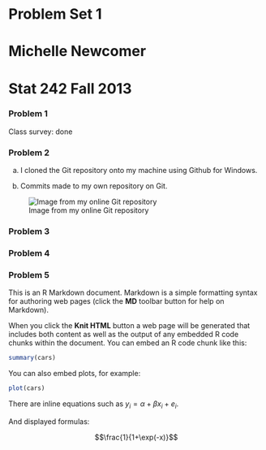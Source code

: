 # Problem Set 1
# Michelle Newcomer
Stat 242 Fall 2013
========================================================

### Problem 1

Class survey: done

### Problem 2

a) I cloned the Git repository onto my machine using Github for Windows.

b) Commits made to my own repository on Git.

![Image from my online Git repository](http://i.imgur.com/TsbzU2t.png)

### Problem 3

### Problem 4

### Problem 5


This is an R Markdown document. Markdown is a simple formatting syntax for authoring web pages (click the **MD** toolbar button for help on Markdown).

When you click the **Knit HTML** button a web page will be generated that includes both content as well as the output of any embedded R code chunks within the document. You can embed an R code chunk like this:

```r
summary(cars)
```

You can also embed plots, for example:

```r
plot(cars)
```

There are inline equations such as $y_i = \alpha + \beta x_i + e_i$.
 
And displayed formulas:
 
$$\frac{1}{1+\exp(-x)}$$

